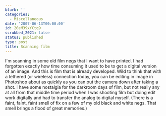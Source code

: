 ```yaml
---
blurb: ''
categories:
  - Miscellaneous
date: '2007-06-13T00:00:00'
id: 20eM39xYCtq9
scrubbed_2021: false
status: published
type: post
title: Scanning film
---
```


I'm scanning in some old film negs that I want to have printed. I
had forgotten exactly how time consuming it used to be to get a
digital version of an image. And this is film that is already
developed. Wild to think that with a tethered (or wireless)
connection today, you can be editing in image in Photoshop about as
quickly as you can put the camera down after taking a shot. I have
some nostalgia for the darkroom days of film, but not really any at
all from that middle time period when I was shooting film but doing
edit work digitally and had to transfer the analog to digital
myself. (There is a faint, faint, faint smell of fix on a few of my
old black and white negs. That smell brings a flood of great
memories.)
